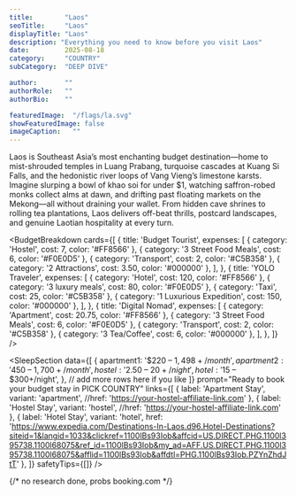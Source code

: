 ---
title:        "Laos"
seoTitle:     "Laos"
displayTitle: "Laos"
description: "Everything you need to know before you visit Laos"
date:         2025-08-18
category:     "COUNTRY"
subCategory:  "DEEP DIVE"

author:       ""
authorRole:   ""
authorBio:    ""

featuredImage:  "/flags/la.svg"
showFeaturedImage: false
imageCaption:   ""
---

<CountryPhoto
  src="/blogCountryImages/laos/laos-woman-field.jpg"
  alt="Amazing landscapes in Laos. This country has so much to offer - caves, mountains, waterfalls, temples, and beautiful rice fields"
  caption="Amazing landscapes in Laos. This country has so much to offer - caves, mountains, waterfalls, temples, and beautiful rice fields"
/>

Laos is Southeast Asia’s most enchanting budget destination—home to mist-shrouded temples in Luang Prabang, turquoise cascades at Kuang Si Falls, and the hedonistic river loops of Vang Vieng’s limestone karsts. Imagine slurping a bowl of khao soi for under $1, watching saffron-robed monks collect alms at dawn, and drifting past floating markets on the Mekong—all without draining your wallet. From hidden cave shrines to rolling tea plantations, Laos delivers off-beat thrills, postcard landscapes, and genuine Laotian hospitality at every turn.

<BudgetBreakdown
  cards={[
    {
      title: 'Budget Tourist',
      expenses: [
        { category: 'Hostel', cost: 7, color: '#FF8566' },
        { category: '3 Street Food Meals', cost: 6, color: '#F0E0D5' },
        { category: 'Transport', cost: 2, color: '#C5B358' },
        { category: '2 Attractions', cost: 3.50, color: '#000000' },
      ],
    },
    {
      title: 'YOLO Traveler',
      expenses: [
        { category: 'Hotel', cost: 120, color: '#FF8566' },
        { category: '3 luxury meals', cost: 80, color: '#F0E0D5' },
        { category: 'Taxi', cost: 25, color: '#C5B358' },
        { category: '1 Luxurious Expedition', cost: 150, color: '#000000' },
      ],
    },
    {
      title: 'Digital Nomad',
      expenses: [
        { category: 'Apartment', cost: 20.75, color: '#FF8566' },
        { category: '3 Street Food Meals', cost: 6, color: '#F0E0D5' },
        { category: 'Transport', cost: 2, color: '#C5B358' },
        { category: '3 Tea/Coffee', cost: 6, color: '#000000' },
      ],
    },
  ]}
/>

<FlightCTA
  title="Book Cheap Flights to Vientiane, Laos"
  subtitle="Your $20 a Day Adventure Awaits!"
  buttonText="Book Now"
  href="https://www.expedia.com/Destinations-In-Laos.d96.Flight-Destinations?siteid=1&langid=1033&clickref=1101lBERBXAh&affcid=US.DIRECT.PHG.1100l395738.1100l68075&ref_id=1101lBERBXAh&my_ad=AFF.US.DIRECT.PHG.1100l395738.1100l68075&afflid=1101lBERBXAh&affdtl=PHG.1101lBERBXAh.PZ1G5joDuO"
/>

<TourSectionStarter 
    subHeader="Budget Adventures: Top Tours and Day Trips in Laos" 
    paragraph="Whether you crave culture, nature, or adrenaline, Laos has wallet-friendly tours to match: hop on a longtail boat to the sacred Pak Ou Caves, rent a bike in Vang Vieng for under $10 to explore secret lagoons, or trek through rice terraces at sunrise with a local guide. Kayak along the emerald Nam Ou River, join free village-led festivals under starlit skies, or chase hidden waterfalls on budget-friendly hikes. These tours unlock the real Laos—no splurge required." 
/>

<TourCTA
  partnerId="P00249582"
  widgetRef="W-0fa80de0-0feb-4504-8635-21193f31391a"
  toursLink="https://www.viator.com/en-CA/Laos/d5438?pid=P00249582&mcid=42383&medium=link"
  destination="Laos"
/>

<SleepSectionStarter 
    subHeader="Dreamy Dorms and Riverside Retreats: Affordable Laos Lodging" 
    paragraph="Visit between November and March for clear skies, cool evenings, and vibrant full-moon festivals along the Mekong. Score hostel bunks in Luang Prabang from $5 a night, stay in a bamboo treehouse in Nong Khiaw for about $12, or book a riverside bungalow in Pakbeng starting at $15. From cozy guesthouses in hilltribe villages to boutique hostels with rooftop hangouts, Laos offers budget beds that come with charm, local stories, and reliable Wi-Fi—so every penny stretches further." 
/>


<SleepSection
  data={[
    {
      apartment1: '$220 – $1,498+/month',
      apartment2: '$450 – $1,700+/month',
      hostel:     '$2.50 – $20+/night',
      hotel:      '$15 – $300+/night',
    },
    // add more rows here if you like
  ]}
  prompt="Ready to book your budget stay in PICK COUNTRY"
  links={[
    {
      label:   'Apartment Stay',
      variant: 'apartment',
      //href:    'https://your-hostel-affiliate-link.com'
    },
    {
      label:   'Hostel Stay',
      variant: 'hostel',
      //href:    'https://your-hostel-affiliate-link.com'
    },
    {
      label:   'Hotel Stay',
      variant: 'hotel',
      href:    'https://www.expedia.com/Destinations-In-Laos.d96.Hotel-Destinations?siteid=1&langid=1033&clickref=1100lBs93Iob&affcid=US.DIRECT.PHG.1100l395738.1100l68075&ref_id=1100lBs93Iob&my_ad=AFF.US.DIRECT.PHG.1100l395738.1100l68075&afflid=1100lBs93Iob&affdtl=PHG.1100lBs93Iob.PZYnZhdJtT'
    },
  ]}
  safetyTips={[]}
/>

{/* no research done, probs booking.com */}